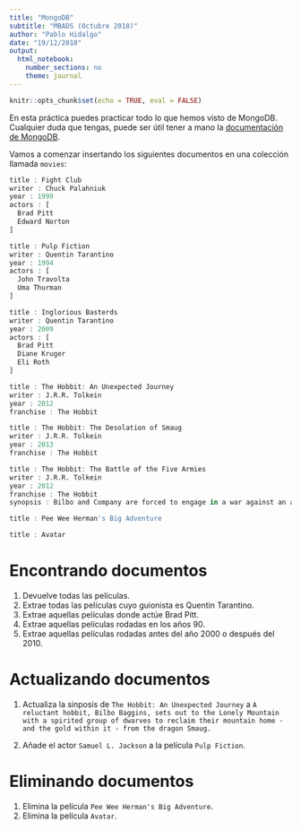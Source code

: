 ```yaml
---
title: "MongoDB"
subtitle: "MBADS (Octubre 2018)"
author: "Pablo Hidalgo"
date: "19/12/2018"
output:
  html_notebook:
    number_sections: no
    theme: journal
---
```


```r
knitr::opts_chunk$set(echo = TRUE, eval = FALSE)
```


En esta práctica puedes practicar todo lo que hemos visto de MongoDB. Cualquier duda que tengas, puede ser útil tener a mano la [documentación de MongoDB](https://docs.mongodb.com/manual/).

Vamos a comenzar insertando los siguientes documentos en una colección llamada `movies`:

```r
title : Fight Club
writer : Chuck Palahniuk
year : 1999
actors : [
  Brad Pitt
  Edward Norton
]
```

```r
title : Pulp Fiction
writer : Quentin Tarantino
year : 1994
actors : [
  John Travolta
  Uma Thurman
]
```

```r
title : Inglorious Basterds
writer : Quentin Tarantino
year : 2009
actors : [
  Brad Pitt
  Diane Kruger
  Eli Roth
]
```

```r
title : The Hobbit: An Unexpected Journey
writer : J.R.R. Tolkein
year : 2012
franchise : The Hobbit
```

```r
title : The Hobbit: The Desolation of Smaug
writer : J.R.R. Tolkein
year : 2013
franchise : The Hobbit
```

```r
title : The Hobbit: The Battle of the Five Armies
writer : J.R.R. Tolkein
year : 2012
franchise : The Hobbit
synopsis : Bilbo and Company are forced to engage in a war against an array of combatants and keep the Lonely Mountain from falling into the hands of a rising darkness.
```


```r
title : Pee Wee Herman's Big Adventure
```

```r
title : Avatar
```


# Encontrando documentos

1. Devuelve todas las películas.
2. Extrae todas las películas cuyo guionista es Quentin Tarantino.
3. Extrae aquellas películas donde actúe Brad Pitt.
4. Extrae aquellas películas rodadas en los años 90.
5. Extrae aquellas películas rodadas antes del año 2000 o después del 2010.

# Actualizando documentos

1. Actualiza la sinposis de `The Hobbit: An Unexpected Journey` a `A reluctant hobbit, Bilbo Baggins, sets out to the Lonely Mountain with a spirited group of dwarves to reclaim their mountain home - and the gold within it - from the dragon Smaug.`

2. Añade el actor `Samuel L. Jackson` a la película `Pulp Fiction`.


# Eliminando documentos

1. Elimina la película `Pee Wee Herman's Big Adventure`.
2. Elimina la película `Avatar`.